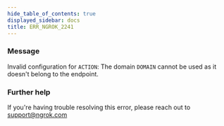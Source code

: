 ```yaml
---
hide_table_of_contents: true
displayed_sidebar: docs
title: ERR_NGROK_2241
---
```


### Message

Invalid configuration for `ACTION`: The domain `DOMAIN` cannot be used as it doesn't belong to the endpoint.

### Further help

If you're having trouble resolving this error, please reach out to [support@ngrok.com](mailto:support@ngrok.com?subject=Help%20with%20ERR_NGROK_2241)
